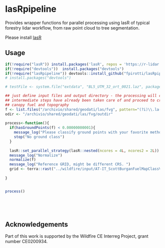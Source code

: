 # lasRpipeline

Provides wrapper functions for parallel processing using lasR of typical forestry lidar workflow, from raw point cloud to tree segmentation.

Please install [lasR](https://github.com/r-lidar/lasR)

## Usage
```r

if(!require("lasR")) install.packages('lasR', repos = 'https://r-lidar.r-universe.dev')
if(!require("devtools"))  install.packages("devtools")
if(!require("lasRpipeline")) devtools::install_github("fpirotti/lasRpipeline")
# install.packages("devtools")

# testFile <- system.file("extdata", "BL5_UTM_32_ort_0021.laz", package = "lasRpipeline")

## just define input files and output directory - the processing will check if 
## intermediate steps have already been taken care of and proceed to create a 
## canopy fuel and topography 
f <- list.files("/archivio/shared/geodati/las/fvg", pattern="(?i)\\.la(s|z)$", full.names = T )
odir <- "/archivio/shared/geodati/las/fvg/outdir"
  
process<-function(){
  if(hasGroundPoints(f) < 0.00000000001){
    message_log("Please classify ground points with your favorite method before continuing. ") 
    stop("No ground class")
  }  
  
  lasR::set_parallel_strategy(lasR::nested(ncores = 4L, ncores2 = 2L))
  message_log("Normalize") 
  normalize(f)
  message_log("Reference GRID, might be different CRS. ") 
  grid <- terra::rast("../wildfire/input/AT-IT_ScottBurganFuelMapClassV2.tif")
  
}


process()
 


 
```

## Acknowledgements

Part of this work is supported by the Wildfire CE Interreg Project, grant number CE0200934.
